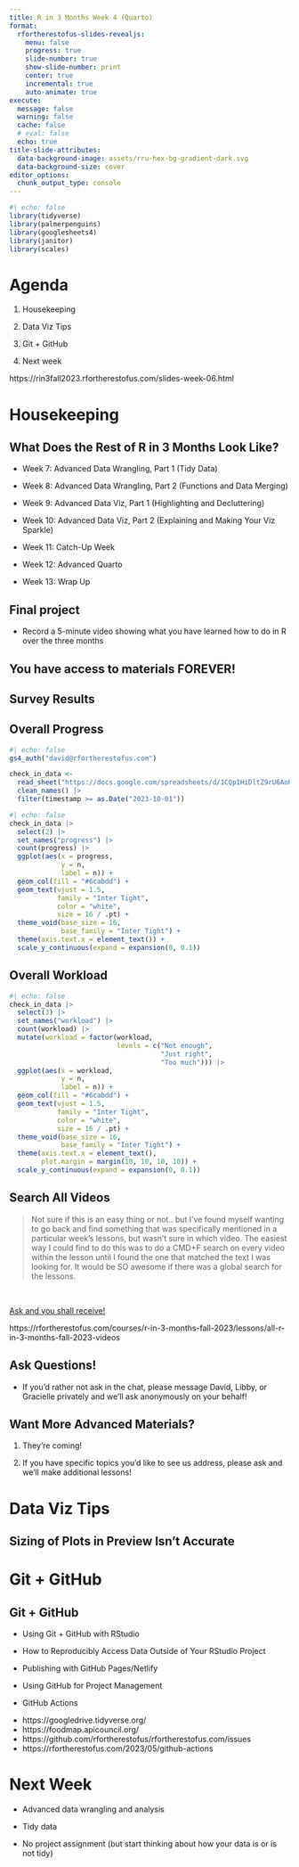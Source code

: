 ```yaml
---
title: R in 3 Months Week 4 (Quarto)
format:
  rfortherestofus-slides-revealjs:
    menu: false
    progress: true
    slide-number: true
    show-slide-number: print
    center: true
    incremental: true
    auto-animate: true
execute: 
  message: false
  warning: false
  cache: false
  # eval: false
  echo: true
title-slide-attributes:
  data-background-image: assets/rru-hex-bg-gradient-dark.svg
  data-background-size: cover
editor_options: 
  chunk_output_type: console
---
```


```r
#| echo: false
library(tidyverse)
library(palmerpenguins)
library(googlesheets4)
library(janitor)
library(scales)
```

# Agenda

1. Housekeeping

1. Data Viz Tips

1. Git + GitHub

1. Next week

::: {.notes}
https://rin3fall2023.rfortherestofus.com/slides-week-06.html
:::

# Housekeeping {.inverse}

## What Does the Rest of R in 3 Months Look Like?

- Week 7: Advanced Data Wrangling, Part 1 (Tidy Data)

- Week 8: Advanced Data Wrangling, Part 2 (Functions and Data Merging)

- Week 9: Advanced Data Viz, Part 1 (Highlighting and Decluttering)

- Week 10: Advanced Data Viz, Part 2 (Explaining and Making Your Viz Sparkle)

- Week 11: Catch-Up Week

- Week 12: Advanced Quarto

- Week 13: Wrap Up

## Final project

- Record a 5-minute video showing what you have learned how to do in R over the three months

## You have access to materials FOREVER! {.inverse}

## Survey Results {.inverse}

## Overall Progress

```r
#| echo: false
gs4_auth("david@rfortherestofus.com")

check_in_data <-
  read_sheet("https://docs.google.com/spreadsheets/d/1CQp1HiDltZ9rU6AoHDUhxMWX6hD_H2Yh5XCFvkBu8-U/edit?usp=sharing") |> 
  clean_names() |> 
  filter(timestamp >= as.Date("2023-10-01"))
```

```r
#| echo: false
check_in_data |> 
  select(2) |> 
  set_names("progress") |> 
  count(progress) |> 
  ggplot(aes(x = progress,
             y = n,
             label = n)) +
  geom_col(fill = "#6cabdd") +
  geom_text(vjust = 1.5,
            family = "Inter Tight",
            color = "white",
            size = 16 / .pt) +
  theme_void(base_size = 16,
             base_family = "Inter Tight") +
  theme(axis.text.x = element_text()) +
  scale_y_continuous(expand = expansion(0, 0.1))
```


## Overall Workload

```r
#| echo: false
check_in_data |> 
  select(3) |> 
  set_names("workload") |> 
  count(workload) |> 
  mutate(workload = factor(workload,
                           levels = c("Not enough",
                                      "Just right", 
                                      "Too much"))) |> 
  ggplot(aes(x = workload,
             y = n,
             label = n)) +
  geom_col(fill = "#6cabdd") +
  geom_text(vjust = 1.5,
            family = "Inter Tight",
            color = "white",
            size = 16 / .pt) +
  theme_void(base_size = 16,
             base_family = "Inter Tight") +
  theme(axis.text.x = element_text(),
        plot.margin = margin(10, 10, 10, 10)) +
  scale_y_continuous(expand = expansion(0, 0.1))
```


## Search All Videos

> Not sure if this is an easy thing or not.. but I've found myself wanting to go back and find something that was specifically mentioned in a particular week's lessons, but wasn't sure in which video. The easiest way I could find to do this was to do a CMD+F search on every video within the lesson until I found the one that matched the text I was looking for. It would be SO awesome if there was a global search for the lessons.

<br>

::: {.small}
[Ask and you shall receive!](https://rfortherestofus.com/courses/r-in-3-months-fall-2023/lessons/all-r-in-3-months-fall-2023-videos)
:::

::: {.notes}
https://rfortherestofus.com/courses/r-in-3-months-fall-2023/lessons/all-r-in-3-months-fall-2023-videos
:::

## Ask Questions!

- If you'd rather not ask in the chat, please message David, Libby, or Gracielle privately and we'll ask anonymously on your behalf!

## Want More Advanced Materials?

1. They're coming!

1. If you have specific topics you'd like to see us address, please ask and we'll make additional lessons!

# Data Viz Tips {.inverse}

## Sizing of Plots in Preview Isn't Accurate

# Git + GitHub {.inverse}

## Git + GitHub

- Using Git + GitHub with RStudio

- How to Reproducibly Access Data Outside of Your RStudio Project

- Publishing with GitHub Pages/Netlify

- Using GitHub for Project Management

- GitHub Actions

::: {.notes}
- https://googledrive.tidyverse.org/
- https://foodmap.apicouncil.org/
- https://github.com/rfortherestofus/rfortherestofus.com/issues
- https://rfortherestofus.com/2023/05/github-actions
:::



# Next Week

- Advanced data wrangling and analysis

- Tidy data

- No project assignment (but start thinking about how your data is or is not tidy)
